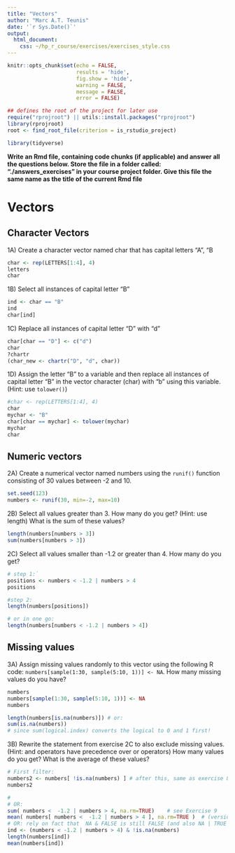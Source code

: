 ```yaml
---
title: "Vectors"
author: "Marc A.T. Teunis"
date: '`r Sys.Date()`'
output:
  html_document:
    css: ~/hp_r_course/exercises/exercises_style.css
---
```


```r
knitr::opts_chunk$set(echo = FALSE, 
                      results = 'hide',
                      fig.show = 'hide',
                      warning = FALSE, 
                      message = FALSE, 
                      error = FALSE)
```

```r
## defines the root of the project for later use
require("rprojroot") || utils::install.packages("rprojroot")
library(rprojroot)
root <- find_root_file(criterion = is_rstudio_project)
```

```r
library(tidyverse)

```

__Write an Rmd file, containing code chunks (if applicable) and answer all the questions below. Store the file in a folder called: "./answers_exercises" in your course project folder. Give this file the same name as the title of the current Rmd file__

# Vectors
## Character Vectors

1A) Create a character vector named char that has capital letters "A", "B
```r
char <- rep(LETTERS[1:4], 4)
letters
char

```

1B) Select all instances of capital letter "B"
```r
ind <- char == "B"
ind
char[ind]

```

1C) Replace all instances of capital letter "D" with "d"
```r
char[char == "D"] <- c("d")
char
?chartr
(char_new <- chartr("D", "d", char))

```

1D) Assign the letter "B" to a variable and then replace all instances of capital letter "B" in the vector character (char) with "b" using this variable. (Hint: use `tolower()`)
```r
#char <- rep(LETTERS[1:4], 4)
char
mychar <- "B"
char[char == mychar] <- tolower(mychar)
mychar
char
```

## Numeric vectors 

2A) Create a numerical vector named numbers using the `runif()` function consisting of 30 values between -2 and 10.
```r
set.seed(123)
numbers <- runif(30, min=-2, max=10)
```

2B) Select all values greater than 3. How many do you get? (Hint: use length) What is the sum of these values?
```r
length(numbers[numbers > 3])
sum(numbers[numbers > 3])
```

2C) Select all values smaller than -1.2 or greater than 4. How many do you get?
```r
# step 1:`
positions <- numbers < -1.2 | numbers > 4
positions

#step 2:
length(numbers[positions])

# or in one go:
length(numbers[numbers < -1.2 | numbers > 4])
```

## Missing values

3A) Assign missing values randomly to this vector using the following R code: `numbers[sample(1:30, sample(5:10, 1))] <- NA`. How many missing values do you have?
```r
numbers
numbers[sample(1:30, sample(5:10, 1))] <- NA
numbers

length(numbers[is.na(numbers)]) # or: 
sum(is.na(numbers))
# since sum(logical.index) converts the logical to 0 and 1 first!
```

3B) Rewrite the statement from exercise 2C to also exclude missing values. (Hint: and operators have precedence over or operators) How many values do you get? What is the average of these values?
```r
# First filter:
numbers2 <- numbers[ !is.na(numbers) ] # after this, same as exercise 8
numbers2

#
# OR:
sum( numbers <  -1.2 | numbers > 4, na.rm=TRUE)    # see Exercise 9
mean( numbers[ numbers <  -1.2 | numbers > 4 ], na.rm=TRUE )  # (version 23 nov contained error)
# OR: rely on fact that  NA & FALSE is still FALSE (and also NA | TRUE is TRUE)
ind <- (numbers < -1.2 | numbers > 4) & !is.na(numbers)
length(numbers[ind])
mean(numbers[ind])
```

